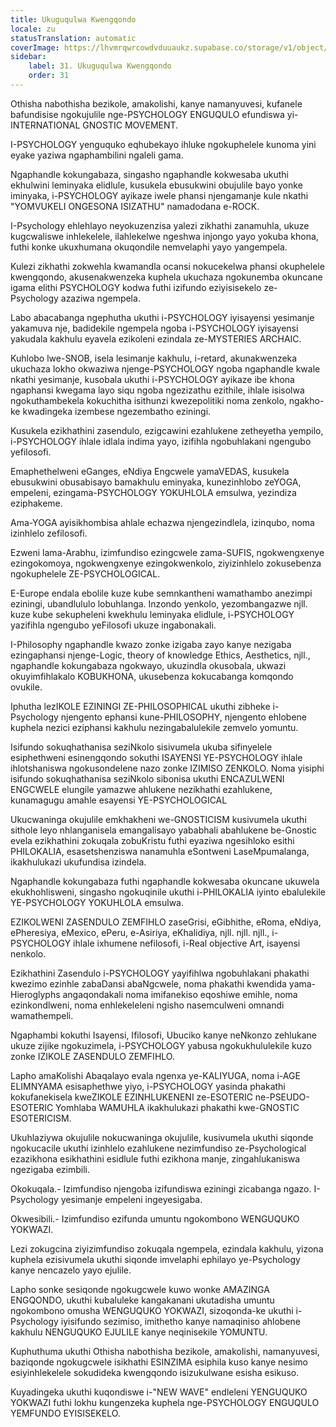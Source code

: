 ```yaml
---
title: Ukuguqulwa Kwengqondo
locale: zu
statusTranslation: automatic
coverImage: https://lhvmrqwrcowdvduuaukz.supabase.co/storage/v1/object/public/strapi-uploads/small_cover-educacion-fundamental.webp-2d51a7828a2b1309555be27f7e2a61a0.webp
sidebar:
    label: 31. Ukuguqulwa Kwengqondo
    order: 31
---
```

Othisha nabothisha bezikole, amakolishi, kanye namanyuvesi, kufanele bafundisise ngokujulile nge-PSYCHOLOGY ENGUQULO efundiswa yi-INTERNATIONAL GNOSTIC MOVEMENT.

I-PSYCHOLOGY yenguquko eqhubekayo ihluke ngokuphelele kunoma yini eyake yaziwa ngaphambilini ngaleli gama.

Ngaphandle kokungabaza, singasho ngaphandle kokwesaba ukuthi ekhulwini leminyaka elidlule, kusukela ebusukwini obujulile bayo yonke iminyaka, i-PSYCHOLOGY ayikaze iwele phansi njengamanje kule nkathi "YOMVUKELI ONGESONA ISIZATHU" namadodana e-ROCK.

I-Psychology ehlehlayo neyokuzenzisa yalezi zikhathi zanamuhla, ukuze kugcwaliswe inhlekelele, ilahlekelwe ngeshwa injongo yayo yokuba khona, futhi konke ukuxhumana okuqondile nemvelaphi yayo yangempela.

Kulezi zikhathi zokwehla kwamandla ocansi nokucekelwa phansi okuphelele kwengqondo, akusenakwenzeka kuphela ukuchaza ngokunemba okuncane igama elithi PSYCHOLOGY kodwa futhi izifundo eziyisisekelo ze-Psychology azaziwa ngempela.

Labo abacabanga ngephutha ukuthi i-PSYCHOLOGY iyisayensi yesimanje yakamuva nje, badidekile ngempela ngoba i-PSYCHOLOGY iyisayensi yakudala kakhulu eyavela ezikoleni ezindala ze-MYSTERIES ARCHAIC.

Kuhlobo lwe-SNOB, isela lesimanje kakhulu, i-retard, akunakwenzeka ukuchaza lokho okwaziwa njenge-PSYCHOLOGY ngoba ngaphandle kwale nkathi yesimanje, kusobala ukuthi i-PSYCHOLOGY ayikaze ibe khona ngaphansi kwegama layo siqu ngoba ngezizathu ezithile, ihlale isisolwa ngokuthambekela kokuchitha isithunzi kwezepolitiki noma zenkolo, ngakho-ke kwadingeka izembese ngezembatho eziningi.

Kusukela ezikhathini zasendulo, ezigcawini ezahlukene zetheyetha yempilo, i-PSYCHOLOGY ihlale idlala indima yayo, izifihla ngobuhlakani ngengubo yefilosofi.

Emaphethelweni eGanges, eNdiya Engcwele yamaVEDAS, kusukela ebusukwini obusabisayo bamakhulu eminyaka, kunezinhlobo zeYOGA, empeleni, ezingama-PSYCHOLOGY YOKUHLOLA emsulwa, yezindiza eziphakeme.

Ama-YOGA ayisikhombisa ahlale echazwa njengezindlela, izinqubo, noma izinhlelo zefilosofi.

Ezweni lama-Arabhu, izimfundiso ezingcwele zama-SUFIS, ngokwengxenye ezingokomoya, ngokwengxenye ezingokwenkolo, ziyizinhlelo zokusebenza ngokuphelele ZE-PSYCHOLOGICAL.

E-Europe endala ebolile kuze kube semnkantheni wamathambo anezimpi eziningi, ubandlululo lobuhlanga. Inzondo yenkolo, yezombangazwe njll. kuze kube sekupheleni kwekhulu leminyaka elidlule, i-PSYCHOLOGY yazifihla ngengubo yeFilosofi ukuze ingabonakali.

I-Philosophy ngaphandle kwazo zonke izigaba zayo kanye nezigaba ezingaphansi njenge-Logic, theory of knowledge Ethics, Aesthetics, njll., ngaphandle kokungabaza ngokwayo, ukuzindla okusobala, ukwazi okuyimfihlakalo KOBUKHONA, ukusebenza kokucabanga komqondo ovukile.

Iphutha lezIKOLE EZININGI ZE-PHILOSOPHICAL ukuthi zibheke i-Psychology njengento ephansi kune-PHILOSOPHY, njengento ehlobene kuphela nezici eziphansi kakhulu nezingabalulekile zemvelo yomuntu.

Isifundo sokuqhathanisa seziNkolo sisivumela ukuba sifinyelele esiphethweni esinengqondo sokuthi ISAYENSI YE-PSYCHOLOGY ihlale ihlotshaniswa ngokusondelene nazo zonke IZIMISO ZENKOLO. Noma yisiphi isifundo sokuqhathanisa seziNkolo sibonisa ukuthi ENCAZULWENI ENGCWELE elungile yamazwe ahlukene nezikhathi ezahlukene, kunamagugu amahle esayensi YE-PSYCHOLOGICAL

Ukucwaninga okujulile emkhakheni we-GNOSTICISM kusivumela ukuthi sithole leyo nhlanganisela emangalisayo yababhali abahlukene be-Gnostic evela ezikhathini zokuqala zobuKristu futhi eyaziwa ngesihloko esithi PHILOKALIA, esasetshenziswa nanamuhla eSontweni LaseMpumalanga, ikakhulukazi ukufundisa izindela.

Ngaphandle kokungabaza futhi ngaphandle kokwesaba okuncane ukuwela ekukhohlisweni, singasho ngokuqinile ukuthi i-PHILOKALIA iyinto ebalulekile YE-PSYCHOLOGY YOKUHLOLA emsulwa.

EZIKOLWENI ZASENDULO ZEMFIHLO zaseGrisi, eGibhithe, eRoma, eNdiya, ePheresiya, eMexico, ePeru, e-Asiriya, eKhalidiya, njll. njll. njll., i-PSYCHOLOGY ihlale ixhumene nefilosofi, i-Real objective Art, isayensi nenkolo.

Ezikhathini Zasendulo i-PSYCHOLOGY yayifihlwa ngobuhlakani phakathi kwezimo ezinhle zabaDansi abaNgcwele, noma phakathi kwendida yama-Hieroglyphs angaqondakali noma imifanekiso eqoshiwe emihle, noma ezinkondlweni, noma enhlekeleleni ngisho nasemculweni omnandi wamathempeli.

Ngaphambi kokuthi Isayensi, Ifilosofi, Ubuciko kanye neNkonzo zehlukane ukuze zijike ngokuzimela, i-PSYCHOLOGY yabusa ngokukhululekile kuzo zonke IZIKOLE ZASENDULO ZEMFIHLO.

Lapho amaKolishi Abaqalayo evala ngenxa ye-KALIYUGA, noma i-AGE ELIMNYAMA esisaphethwe yiyo, i-PSYCHOLOGY yasinda phakathi kokufanekisela kweZIKOLE EZINHLUKENENI ze-ESOTERIC ne-PSEUDO-ESOTERIC Yomhlaba WAMUHLA ikakhulukazi phakathi kwe-GNOSTIC ESOTERICISM.

Ukuhlaziywa okujulile nokucwaninga okujulile, kusivumela ukuthi siqonde ngokucacile ukuthi izinhlelo ezahlukene nezimfundiso ze-Psychological ezazikhona esikhathini esidlule futhi ezikhona manje, zingahlukaniswa ngezigaba ezimbili.

Okokuqala.- Izimfundiso njengoba izifundiswa eziningi zicabanga ngazo. I-Psychology yesimanje empeleni ingeyesigaba.

Okwesibili.- Izimfundiso ezifunda umuntu ngokombono WENGUQUKO YOKWAZI.

Lezi zokugcina ziyizimfundiso zokuqala ngempela, ezindala kakhulu, yizona kuphela ezisivumela ukuthi siqonde imvelaphi ephilayo ye-Psychology kanye nencazelo yayo ejulile.

Lapho sonke sesiqonde ngokugcwele kuwo wonke AMAZINGA ENGQONDO, ukuthi kubaluleke kangakanani ukutadisha umuntu ngokombono omusha WENGUQUKO YOKWAZI, sizoqonda-ke ukuthi i-Psychology iyisifundo sezimiso, imithetho kanye namaqiniso ahlobene kakhulu NENGUQUKO EJULILE kanye neqinisekile YOMUNTU.

Kuphuthuma ukuthi Othisha nabothisha bezikole, amakolishi, namanyuvesi, baziqonde ngokugcwele isikhathi ESINZIMA esiphila kuso kanye nesimo esiyinhlekelele sokudideka kwengqondo isizukulwane esisha esikuso.

Kuyadingeka ukuthi kuqondiswe i-"NEW WAVE" endleleni YENGUQUKO YOKWAZI futhi lokhu kungenzeka kuphela nge-PSYCHOLOGY ENGUQULO YEMFUNDO EYISISEKELO.

